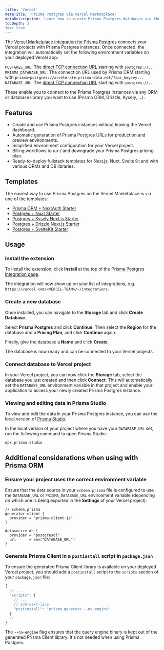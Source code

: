 ```yaml
---
title: 'Vercel'
metaTitle: 'Prisma Postgres via Vercel Marketplace'
metaDescription: 'Learn how to create Prisma Postgres databases via the Vercel Marketplace and deploy your applications with it.'
tocDepth: 3
toc: true
---
```


The [Vercel Marketplace integration for Prisma Postgres](https://www.vercel.com/marketplace/prisma) connects your Vercel projects with Prisma Postgres instances. Once connected, the integration will automatically set the following environment variables on your deployed Vercel app:

`POSTGRES_URL`: The [direct TCP connection URL](/postgres/database/direct-connections) starting with `postgres://...`
`PRISMA_DATABASE_URL`: The connection URL used by Prisma ORM starting with `prisma+postgres://accelerate.prisma-data.net/?api_key=ey...`
`DATABASE_URL`: The [direct TCP connection URL](/postgres/database/direct-connections) starting with `postgres://...`

These enable you to connect to the Prisma Postgres instances via any ORM or database library you want to use (Prisma ORM, Drizzle, Kysely, ...).

## Features

- Create and use Prisma Postgres instances without leaving the Vercel dashboard. 
- Automatic generation of Prisma Postgres URLs for production and preview environments.
- Simplified environment configuration for your Vercel project.
- Billing workflows to up-/ and downgrade your Prisma Postgres pricing plan.
- Ready-to-deploy fullstack templates for Next.js, Nuxt, SvelteKit and with various ORMs and DB libraries.

## Templates

The easiest way to use Prisma Postgres on the Vercel Marketplace is via one of the templates:

- [Prisma ORM + NextAuth Starter](https://vercel.com/templates/next.js/prisma-postgres)
- [Postgres + Nuxt Starter](https://vercel.com/templates/nuxt/postgres-nuxt)
- [Postgres + Kysely Next.js Starter](https://vercel.com/templates/next.js/postgres-kysely)
- [Postgres + Drizzle Next.js Starter](https://vercel.com/templates/next.js/postgres-drizzle)
- [Postgres + SvelteKit Starter](https://vercel.com/templates/svelte/postgres-sveltekit)

## Usage

### Install the extension

To install the extension, click **Install** at the top of the [Prisma Postgres integration page](https://www.vercel.com/marketplace/prisma).

The integration will now show up on your list of integrations, e.g. `https://vercel.com/<VERCEL-TEAM>/~/integrations`.

### Create a new database

Once installed, you can navigate to the **Storage** tab and click **Create Database**.

Select **Prisma Postgres** and click **Continue**. Then select the **Region** for the database and a **Pricing Plan**,  and click **Continue** again.

Finally, give the database a **Name** and click **Create**. 

The database is now ready and can be connected to your Vercel projects.

### Connect database to Vercel project

In your Vercel project, you can now click the **Storage** tab, select the database you just created and then click **Connect**. This will automatically set the `DATABASE_URL` environment variable in that project and enable your application to access your newly created Prisma Postgres instance. 

### Viewing and editing data in Prisma Studio

To view and edit the data in your Prisma Postgres instance, you can use the local version of [Prisma Studio](/orm/tools/prisma-studio). 

In the local version of your project where you have your `DATABASE_URL` set, run the following command to open Prisma Studio:

```terminal
npx prisma studio
```

## Additional considerations when using with Prisma ORM

### Ensure your project uses the correct environment variable

Ensure that the data source in your `schema.prisma` file is configured to use the `DATABASE_URL` or `PRISMA_DATABASE_URL` environment variable (depending on which one is being exported in the **Settings** of your Vercel project):

```prisma
// schema.prisma
generator client {
  provider = "prisma-client-js"
}

datasource db {
  provider = "postgresql"
  url      = env("DATABASE_URL")
}
```

### Generate Prisma Client in a `postinstall` script in `package.json`

To ensure the generated Prisma Client library is available on your deployed Vercel project, you should add a `postinstall` script to the `scripts` section of your `package.json` file:

```js file=package.json
{
  // ...
  "scripts": {
    // ...
    // add-next-line
    "postinstall": "prisma generate --no-engine"
  }
  //
}
```

The `--no-engine` flag ensures that the query engine binary is kept out of the generated Prisma Client library. It's not needed when using Prisma Postgres.
